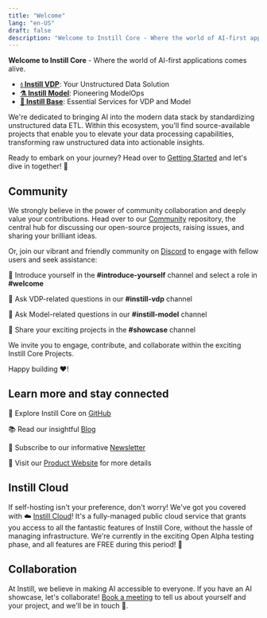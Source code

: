 ```yaml
---
title: "Welcome"
lang: "en-US"
draft: false
description: "Welcome to Instill Core - Where the world of AI-first applications comes alive"
---
```


**Welcome to Instill Core** - Where the world of AI-first applications comes alive.

- [**💧 Instill VDP**](getting-started#-instill-vdp): Your Unstructured Data Solution
- [**⚗️ Instill Model**](getting-started#-instill-model): Pioneering ModelOps
- [**🗿 Instill Base**](getting-started#-instill-base): Essential Services for VDP and Model

We're dedicated to bringing AI into the modern data stack by standardizing unstructured data ETL.
Within this ecosystem, you'll find source-available projects that enable you to elevate your data processing capabilities, transforming raw unstructured data into actionable insights.

Ready to embark on your journey? Head over to [Getting Started](getting-started) and let's dive in together! 🚀

## Community

We strongly believe in the power of community collaboration and deeply value your contributions.
Head over to our [Community](https://github.com/instill-ai/community) repository, the central hub for discussing our open-source projects, raising issues, and sharing your brilliant ideas.

Or, join our vibrant and friendly community on [Discord](https://discord.gg/sevxWsqpGh) to engage with fellow users and seek assistance:

👋 Introduce yourself in the **#introduce-yourself** channel and select a role in **#welcome**

👋 Ask VDP-related questions in our **#instill-vdp** channel

👋 Ask Model-related questions in our **#instill-model** channel

👋 Share your exciting projects in the **#showcase** channel

We invite you to engage, contribute, and collaborate within the exciting Instill Core Projects.

Happy building ❤️!

## Learn more and stay connected

🌟 Explore Instill Core on [GitHub](https://github.com/instill-ai)

📚 Read our insightful [Blog](/blog/?utm_source=documentation&utm_medium=link)

📖 Subscribe to our informative [Newsletter](/newsletter/?utm_source=documentation&utm_medium=link)

🚀 Visit our [Product Website](/?utm_source=documentation&utm_medium=link) for more details

## Instill Cloud

If self-hosting isn't your preference, don't worry! We've got you covered with ☁️ [Instill Cloud](/docs/cloud/welcome)!
It's a fully-managed public cloud service that grants you access to all the fantastic features of Instill Core, without the hassle of managing infrastructure.
We're currently in the exciting Open Alpha testing phase, and all features are FREE during this period! 🎉

## Collaboration

At Instill, we believe in making AI accessible to everyone.
If you have an AI showcase, let's collaborate!
[Book a meeting](https://calendly.com/instill-ai/chat-with-us) to tell us about yourself and your project, and we'll be in touch 👐.
